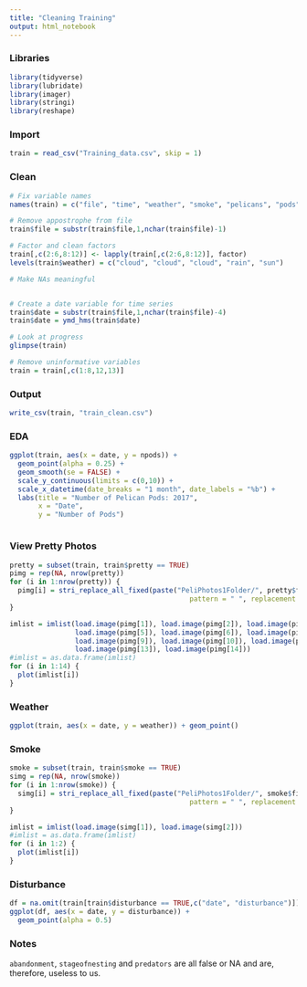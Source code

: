 ```yaml
---
title: "Cleaning Training"
output: html_notebook
---
```


### Libraries

```r
library(tidyverse)
library(lubridate)
library(imager)
library(stringi)
library(reshape)
```

### Import

```r
train = read_csv("Training_data.csv", skip = 1)
```

### Clean

```r
# Fix variable names
names(train) = c("file", "time", "weather", "smoke", "pelicans", "pods", "npods", "disturbance", "stageofnesting", "preds", "abandon", "pretty")

# Remove appostrophe from file
train$file = substr(train$file,1,nchar(train$file)-1)

# Factor and clean factors
train[,c(2:6,8:12)] <- lapply(train[,c(2:6,8:12)], factor)
levels(train$weather) = c("cloud", "cloud", "cloud", "rain", "sun")

# Make NAs meaningful


# Create a date variable for time series
train$date = substr(train$file,1,nchar(train$file)-4)
train$date = ymd_hms(train$date)

# Look at progress
glimpse(train)

# Remove uninformative variables
train = train[,c(1:8,12,13)]
```

### Output

```r
write_csv(train, "train_clean.csv")
```

### EDA

```r
ggplot(train, aes(x = date, y = npods)) + 
  geom_point(alpha = 0.25) + 
  geom_smooth(se = FALSE) + 
  scale_y_continuous(limits = c(0,10)) + 
  scale_x_datetime(date_breaks = "1 month", date_labels = "%b") + 
  labs(title = "Number of Pelican Pods: 2017",
       x = "Date",
       y = "Number of Pods")
```

```r

```

### View Pretty Photos

```r
pretty = subset(train, train$pretty == TRUE)
pimg = rep(NA, nrow(pretty))
for (i in 1:nrow(pretty)) {
  pimg[i] = stri_replace_all_fixed(paste("PeliPhotos1Folder/", pretty$file[i], collapse = ""), 
                                            pattern = " ", replacement = "")
}

imlist = imlist(load.image(pimg[1]), load.image(pimg[2]), load.image(pimg[3]), load.image(pimg[4]),
                load.image(pimg[5]), load.image(pimg[6]), load.image(pimg[7]), load.image(pimg[8]),
                load.image(pimg[9]), load.image(pimg[10]), load.image(pimg[11]), load.image(pimg[12]),
                load.image(pimg[13]), load.image(pimg[14]))
#imlist = as.data.frame(imlist)
for (i in 1:14) {
  plot(imlist[i])
}
```

### Weather

```r
ggplot(train, aes(x = date, y = weather)) + geom_point()
```

### Smoke

```r
smoke = subset(train, train$smoke == TRUE)
simg = rep(NA, nrow(smoke))
for (i in 1:nrow(smoke)) {
  simg[i] = stri_replace_all_fixed(paste("PeliPhotos1Folder/", smoke$file[i], collapse = ""), 
                                            pattern = " ", replacement = "")
}

imlist = imlist(load.image(simg[1]), load.image(simg[2]))
#imlist = as.data.frame(imlist)
for (i in 1:2) {
  plot(imlist[i])
}
```

### Disturbance

```r
df = na.omit(train[train$disturbance == TRUE,c("date", "disturbance")])
ggplot(df, aes(x = date, y = disturbance)) + 
  geom_point(alpha = 0.5)
```

### Notes

`abandonment`, `stageofnesting` and `predators` are all false or NA and are, therefore, useless to us. 









